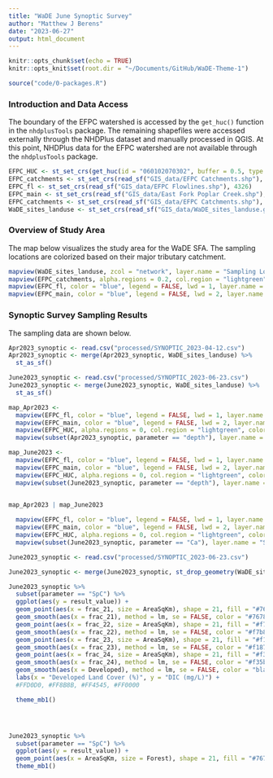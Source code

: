 ```yaml
---
title: "WaDE June Synoptic Survey"
author: "Matthew J Berens"
date: "2023-06-27"
output: html_document
---
```


```r
knitr::opts_chunk$set(echo = TRUE)
knitr::opts_knit$set(root.dir = "~/Documents/GitHub/WaDE-Theme-1")
```

```r
source("code/0-packages.R")
```

### Introduction and Data Access
The boundary of the EFPC watershed is accessed by the `get_huc()` function in the `nhdplusTools` package. The remaining shapefiles were accessed externally through the NHDPlus dataset and manually processed in QGIS. At this point, NHDPlus data for the EFPC watershed are not available through the `nhdplusTools` package.
```r
EFPC_HUC <- st_set_crs(get_huc(id = "060102070302", buffer = 0.5, type = "huc12"), 4326)
EFPC_catchments <- st_set_crs(read_sf("GIS_data/EFPC Catchments.shp"), 4326)
EFPC_fl <- st_set_crs(read_sf("GIS_data/EFPC Flowlines.shp"), 4326)
EFPC_main <- st_set_crs(read_sf("GIS_data/East Fork Poplar Creek.shp"), 4326)
EFPC_catchments <- st_set_crs(read_sf("GIS_data/EFPC Catchments.shp"), 4326)
WaDE_sites_landuse <- st_set_crs(read_sf("GIS_data/WaDE_sites_landuse.gpkg"), 4326)
```


### Overview of Study Area
The map below visualizes the study area for the WaDE SFA. The sampling locations are colorized based on their major tributary catchment.
```r
mapview(WaDE_sites_landuse, zcol = "network", layer.name = "Sampling Locations", alpha.region = 1, label = "site_name", col.regions = RColorBrewer::brewer.pal(length(unique(WaDE_sites_landuse$network)), "Spectral")) +
mapview(EFPC_catchments, alpha.regions = 0.2, col.region = "lightgreen", color = "black", legend = FALSE, lwd=1, layer.name = "EFK Catchments") +
mapview(EFPC_fl, color = "blue", legend = FALSE, lwd = 1, layer.name = "NHD Flowlines") +
mapview(EFPC_main, color = "blue", legend = FALSE, lwd = 2, layer.name = "EFK Main Branch")

```


### Synoptic Survey Sampling Results
The sampling data are shown below.
```r
Apr2023_synoptic <- read.csv("processed/SYNOPTIC_2023-04-12.csv")
Apr2023_synoptic <- merge(Apr2023_synoptic, WaDE_sites_landuse) %>%
  st_as_sf()

June2023_synoptic <- read.csv("processed/SYNOPTIC_2023-06-23.csv")
June2023_synoptic <- merge(June2023_synoptic, WaDE_sites_landuse) %>%
  st_as_sf()
```


```r
map_Apr2023 <-
  mapview(EFPC_fl, color = "blue", legend = FALSE, lwd = 1, layer.name = "NHD Flowlines") +
  mapview(EFPC_main, color = "blue", legend = FALSE, lwd = 2, layer.name = "EFK Main Branch") +
  mapview(EFPC_HUC, alpha.regions = 0, col.region = "lightgreen", color = "darkgreen", legend = FALSE, lwd=2) +
  mapview(subset(Apr2023_synoptic, parameter == "depth"), layer.name = "Flow Status", zcol = "flow_status", alpha.region = 1, label = "site_name", col.regions = c("red", "#57cc99","#ffd60a" )) 
```


```r
map_June2023 <-
  mapview(EFPC_fl, color = "blue", legend = FALSE, lwd = 1, layer.name = "NHD Flowlines") +
  mapview(EFPC_main, color = "blue", legend = FALSE, lwd = 2, layer.name = "EFK Main Branch") +
  mapview(EFPC_HUC, alpha.regions = 0, col.region = "lightgreen", color = "darkgreen", legend = FALSE, lwd=2) +
  mapview(subset(June2023_synoptic, parameter == "depth"), layer.name = "Flow Status", zcol = "flow_status", alpha.region = 1, label = "site_name", col.regions = c("red", "#57cc99","#ffd60a")) 
  

map_Apr2023 | map_June2023
```


```r
  mapview(EFPC_fl, color = "blue", legend = FALSE, lwd = 1, layer.name = "NHD Flowlines") +
  mapview(EFPC_main, color = "blue", legend = FALSE, lwd = 2, layer.name = "EFK Main Branch") +
  mapview(EFPC_HUC, alpha.regions = 0, col.region = "lightgreen", color = "darkgreen", legend = FALSE, lwd=2) +
  mapview(subset(June2023_synoptic, parameter == "Ca"), layer.name = "Silicon", zcol = "result_value", alpha.region = 1, label = "site_name", col.regions = RColorBrewer::brewer.pal(20, "Blues")) 
```



```r
June2023_synoptic <- read.csv("processed/SYNOPTIC_2023-06-23.csv")

June2023_synoptic <- merge(June2023_synoptic, st_drop_geometry(WaDE_sites_landuse))

June2023_synoptic %>%
  subset(parameter == "SpC") %>%
  ggplot(aes(y = result_value)) +
  geom_point(aes(x = frac_21, size = AreaSqKm), shape = 21, fill = "#7678ed") +
  geom_smooth(aes(x = frac_21), method = lm, se = FALSE, color = "#7678ed") +
  geom_point(aes(x = frac_22, size = AreaSqKm), shape = 21, fill = "#f7b801") +
  geom_smooth(aes(x = frac_22), method = lm, se = FALSE, color = "#f7b801") +
  geom_point(aes(x = frac_23, size = AreaSqKm), shape = 21, fill = "#f18701") +
  geom_smooth(aes(x = frac_23), method = lm, se = FALSE, color = "#f18701") +
  geom_point(aes(x = frac_24, size = AreaSqKm), shape = 21, fill = "#f35b04") +
  geom_smooth(aes(x = frac_24), method = lm, se = FALSE, color = "#f35b04") +
  geom_smooth(aes(x = Developed), method = lm, se = FALSE, color = "black") +
  labs(x = "Developed Land Cover (%)", y = "DIC (mg/L)") +
  #FFD0D0, #FF8B8B, #FF4545, #FF0000

  theme_mb1()




June2023_synoptic %>%
  subset(parameter == "SpC") %>%
  ggplot(aes(y = result_value)) +
  geom_point(aes(x = AreaSqKm, size = Forest), shape = 21, fill = "#7678ed") +
  theme_mb1()
```